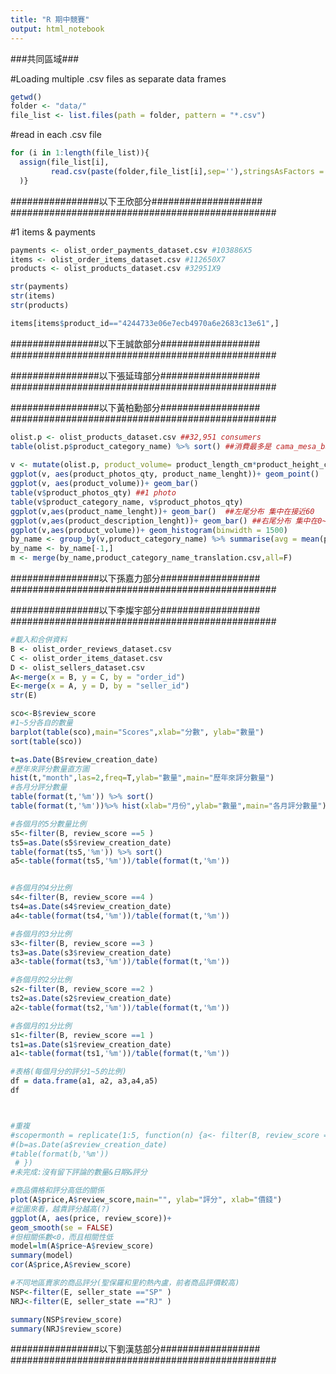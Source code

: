 ```yaml
---
title: "R 期中競賽"
output: html_notebook
---
```

###共同區域###

#Loading multiple .csv files as separate data frames
```r
getwd()
folder <- "data/"
file_list <- list.files(path = folder, pattern = "*.csv")
```

#read in each .csv file 
```r
for (i in 1:length(file_list)){
  assign(file_list[i],
         read.csv(paste(folder,file_list[i],sep=''),stringsAsFactors = F)
  )}
```

################################################
################以下王欣部分####################
################################################

#1 items & payments
```r
payments <- olist_order_payments_dataset.csv #103886X5
items <- olist_order_items_dataset.csv #112650X7
products <- olist_products_dataset.csv #32951X9
```

```r
str(payments)
str(items)
str(products)
```

```r
items[items$product_id=="4244733e06e7ecb4970a6e2683c13e61",]

```


################################################
################以下王誠歆部分##################
################################################

################################################
################以下張延瑋部分##################
################################################

################################################
################以下黃柏勳部分##################
################################################
```r
olist.p <- olist_products_dataset.csv ##32,951 consumers
table(olist.p$product_category_name) %>% sort() ##消費最多是 cama_mesa_banho 3029
 
v <- mutate(olist.p, product_volume= product_length_cm*product_height_cm*product_width_cm)
ggplot(v, aes(product_photos_qty, product_name_lenght))+ geom_point()
ggplot(v, aes(product_volume))+ geom_bar()
table(v$product_photos_qty) ##1 photo
table(v$product_category_name, v$product_photos_qty)
ggplot(v,aes(product_name_lenght))+ geom_bar()  ##左尾分布 集中在接近60
ggplot(v,aes(product_description_lenght))+ geom_bar() ##右尾分布 集中在0~1000
ggplot(v,aes(product_volume))+ geom_histogram(binwidth = 1500)
by_name <- group_by(v,product_category_name) %>% summarise(avg = mean(product_volume)) %>% as.data.frame() ##貨物平均體積
by_name <- by_name[-1,]
m <- merge(by_name,product_category_name_translation.csv,all=F)
```

################################################
################以下孫嘉力部分##################
################################################

################################################
################以下李燦宇部分##################
################################################

```r
#載入和合併資料
B <- olist_order_reviews_dataset.csv
C <- olist_order_items_dataset.csv
D <- olist_sellers_dataset.csv
A<-merge(x = B, y = C, by = "order_id")
E<-merge(x = A, y = D, by = "seller_id")
str(E)
```

```r
sco<-B$review_score
#1~5分各自的數量
barplot(table(sco),main="Scores",xlab="分數", ylab="數量")
sort(table(sco))
```

```r
t=as.Date(B$review_creation_date)
#歷年來評分數量直方圖
hist(t,"month",las=2,freq=T,ylab="數量",main="歷年來評分數量")
#各月分評分數量
table(format(t,'%m')) %>% sort()
table(format(t,'%m'))%>% hist(xlab="月份",ylab="數量",main="各月評分數量")

#各個月的5分數量比例
s5<-filter(B, review_score ==5 )
ts5=as.Date(s5$review_creation_date)
table(format(ts5,'%m')) %>% sort()
a5<-table(format(ts5,'%m'))/table(format(t,'%m'))


#各個月的4分比例
s4<-filter(B, review_score ==4 )
ts4=as.Date(s4$review_creation_date)
a4<-table(format(ts4,'%m'))/table(format(t,'%m'))

#各個月的3分比例
s3<-filter(B, review_score ==3 )
ts3=as.Date(s3$review_creation_date)
a3<-table(format(ts3,'%m'))/table(format(t,'%m'))

#各個月的2分比例
s2<-filter(B, review_score ==2 )
ts2=as.Date(s2$review_creation_date)
a2<-table(format(ts2,'%m'))/table(format(t,'%m'))

#各個月的1分比例
s1<-filter(B, review_score ==1 )
ts1=as.Date(s1$review_creation_date)
a1<-table(format(ts1,'%m'))/table(format(t,'%m'))

#表格(每個月分的評分1~5的比例)
df = data.frame(a1, a2, a3,a4,a5) 
df 



#重複
#scopermonth = replicate(1:5, function(n) {a<- filter(B, review_score ==n)
#(b=as.Date(a$review_creation_date)
#table(format(b,'%m'))
 # })
#未完成:沒有留下評論的數量&日期&評分
```

```r
#商品價格和評分高低的關係
plot(A$price,A$review_score,main="", ylab="評分", xlab="價錢")
#從圖來看，越貴評分越高(?)
ggplot(A, aes(price, review_score))+
geom_smooth(se = FALSE) 
#但相關係數<0，而且相關性低
model=lm(A$price~A$review_score) 
summary(model)
cor(A$price,A$review_score)
```

```r
#不同地區賣家的商品評分(聖保羅和里約熱內盧，前者商品評價較高)
NSP<-filter(E, seller_state =="SP" )
NRJ<-filter(E, seller_state =="RJ" )

summary(NSP$review_score)
summary(NRJ$review_score)
```
################################################
################以下劉漢慈部分##################
################################################